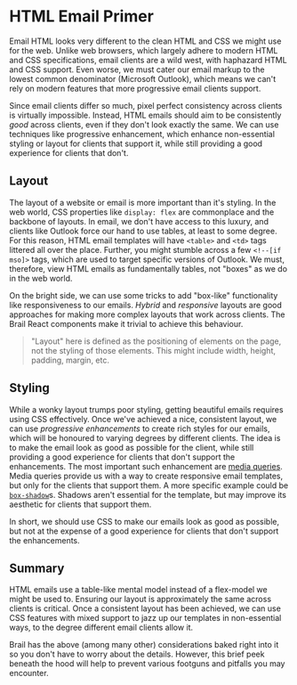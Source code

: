 # HTML Email Primer

Email HTML looks very different to the clean HTML and CSS we might use for the web. Unlike web browsers, which largely adhere to modern HTML and CSS specifications, email clients are a wild west, with haphazard HTML and CSS support. Even worse, we must cater our email markup to the lowest common denominator (Microsoft Outlook), which means we can't rely on modern features that more progressive email clients support.

Since email clients differ so much, pixel perfect consistency across clients is virtually impossible. Instead, HTML emails should aim to be consistently _good_ across clients, even if they don't look exactly the same. We can use techniques like progressive enhancement, which enhance non-essential styling or layout for clients that support it, while still providing a good experience for clients that don't.

## Layout


The layout of a website or email is more important than it's styling. In the web world, CSS properties like `display: flex` are commonplace and the backbone of layouts. In email, we don't have access to this luxury, and clients like Outlook force our hand to use tables, at least to some degree. For this reason, HTML email templates will have `<table>` and `<td>` tags littered all over the place. Further, you might stumble across a few `<!--[if mso]>` tags, which are used to target specific versions of Outlook. We must, therefore, view HTML emails as fundamentally tables, not "boxes" as we do in the web world. 

On the bright side, we can use some tricks to add "box-like" functionality like responsiveness to our emails. _Hybrid_ and _responsive_ layouts are good approaches for making more complex layouts that work across clients. The Brail React components make it trivial to achieve this behaviour.

> "Layout" here is defined as the positioning of elements on the page, not the styling of those elements. This might include width, height, padding, margin, etc.

## Styling

While a wonky layout trumps poor styling, getting beautiful emails requires using CSS effectively. Once we've achieved a nice, consistent layout, we can use _progressive enhancements_ to create rich styles for our emails, which will be honoured to varying degrees by different clients. The idea is to make the email look as good as possible for the client, while still providing a good experience for clients that don't support the enhancements. The most important such enhancement are [media queries](https://www.caniemail.com/features/css-at-media/). Media queries provide us with a way to create responsive email templates, but only for the clients that support them. A more specific example could be [`box-shadow`](https://www.caniemail.com/features/css-at-media/)s. Shadows aren't essential for the template, but may improve its aesthetic for clients that support them.

In short, we should use CSS to make our emails look as good as possible, but not at the expense of a good experience for clients that don't support the enhancements.

## Summary

HTML emails use a table-like mental model instead of a flex-model we might be used to. Ensuring our layout is approximately the same across clients is critical. Once a consistent layout has been achieved, we can use CSS features with mixed support to jazz up our templates in non-essential ways, to the degree different email clients allow it.

Brail has the above (among many other) considerations baked right into it so you don't have to worry about the details. However, this brief peek beneath the hood will help to prevent various footguns and pitfalls you may encounter.